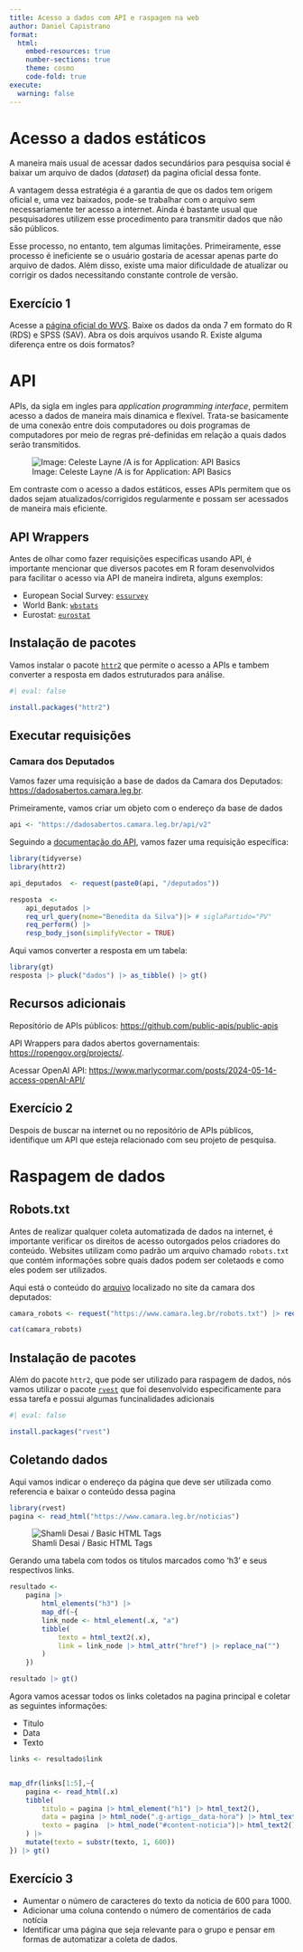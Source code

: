 ```yaml
---
title: Acesso a dados com API e raspagem na web
author: Daniel Capistrano
format:
  html:
    embed-resources: true
    number-sections: true
    theme: cosmo
    code-fold: true
execute:
  warning: false
---
```


# Acesso a dados estáticos

A maneira mais usual de acessar dados secundários para pesquisa social é baixar um arquivo de dados (*dataset*) da pagina oficial dessa fonte.  

A vantagem dessa estratégia é a garantia de que os dados tem origem oficial e, uma vez baixados, pode-se trabalhar com o arquivo sem necessariamente ter acesso a internet. Ainda é bastante usual que pesquisadores utilizem esse procedimento para transmitir dados que não são públicos. 

Esse processo, no entanto, tem algumas limitações. Primeiramente, esse processo é ineficiente se o usuário gostaria de acessar apenas parte do arquivo de dados. Além disso, existe uma maior dificuldade de atualizar ou corrigir os dados necessitando constante controle de versão. 


::: {.callout-note collapse="true"}
## Exercício 1

Acesse a [página oficial do WVS](https://www.worldvaluessurvey.org). Baixe os dados da onda 7 em formato do R (RDS) e SPSS (SAV). Abra os dois arquivos usando R. Existe alguma diferença entre os dois formatos?  

:::

# API

APIs, da sigla em ingles para *application programming interface*, permitem acesso a dados de maneira mais dinamica e flexível. Trata-se basicamente de uma conexão entre dois computadores ou dois programas de computadores por meio de regras pré-definidas em relação a quais dados serão transmitidos. 

![Image: Celeste Layne /A is for Application: API Basics](img/apianalogy.png){.lightbox}

Em contraste com o acesso a dados estáticos, esses APIs permitem que os dados sejam atualizados/corrigidos regularmente e possam ser acessados de maneira mais eficiente. 

## API Wrappers

Antes de olhar como fazer requisições específicas usando API, é importante mencionar que diversos pacotes em R foram desenvolvidos para facilitar o acesso via API de maneira indireta, alguns exemplos:

- European Social Survey: [`essurvey`](https://docs.ropensci.org/essurvey/)  
- World Bank: [`wbstats`](http://gshs-ornl.github.io/wbstats/)    
- Eurostat: [`eurostat`](https://ropengov.github.io/eurostat/articles/eurostat_tutorial.html)

## Instalação de pacotes

Vamos instalar o pacote [`httr2`](https://httr2.r-lib.org) que permite o acesso a APIs e tambem converter a resposta em dados estruturados para análise. 

```r
#| eval: false

install.packages("httr2")
```

## Executar requisições


### Camara dos Deputados 

Vamos fazer uma requisição a base de dados da Camara dos Deputados: [https://dadosabertos.camara.leg.br](https://dadosabertos.camara.leg.br).


Primeiramente, vamos criar um objeto com o endereço da base de dados

```r
api <- "https://dadosabertos.camara.leg.br/api/v2"
```

Seguindo a [documentação do API](https://dadosabertos.camara.leg.br/swagger/api.html?tab=api), vamos fazer uma requisição específica:  

```r
library(tidyverse)
library(httr2)

api_deputados  <- request(paste0(api, "/deputados"))

resposta  <- 
    api_deputados |> 
    req_url_query(nome="Benedita da Silva")|> # siglaPartido="PV"
    req_perform() |> 
    resp_body_json(simplifyVector = TRUE)


```

Aqui vamos converter a resposta em um tabela:

```r
library(gt)
resposta |> pluck("dados") |> as_tibble() |> gt()
```


## Recursos adicionais

Repositório de APIs públicos:  [https://github.com/public-apis/public-apis](https://github.com/public-apis/public-apis)  

API Wrappers para dados abertos governamentais: [https://ropengov.org/projects/](https://ropengov.org/projects/).  

Acessar OpenAI  API: [https://www.marlycormar.com/posts/2024-05-14-access-openAI-API/](https://www.marlycormar.com/posts/2024-05-14-access-openAI-API/)  


::: {.callout-note collapse="true"}
## Exercício 2

Despois de buscar na internet ou no repositório de APIs públicos, identifique um API que esteja relacionado com seu projeto de pesquisa.   

:::

# Raspagem de dados

## Robots.txt

Antes de realizar qualquer coleta automatizada de dados na internet, é importante verificar os direitos de acesso outorgados pelos criadores do conteúdo. Websites utilizam como padrão um arquivo chamado `robots.txt` que contém informações sobre quais dados podem ser coletaods e como eles podem ser utilizados. 

Aqui está o conteúdo do [arquivo](https://www.camara.leg.br/robots.txt) localizado no site da camara dos deputados:

```r
camara_robots <- request("https://www.camara.leg.br/robots.txt") |> req_perform() |> resp_body_string()

cat(camara_robots)
```

## Instalação de pacotes

Além do pacote `httr2`, que pode ser utilizado para raspagem de dados, nós vamos utilizar o pacote [`rvest`](https://rvest.tidyverse.org) que foi desenvolvido especificamente para essa tarefa e possui algumas funcinalidades adicionais

```r
#| eval: false

install.packages("rvest")
```

## Coletando dados

Aqui vamos indicar o endereço da página que deve ser utilizada como referencia e baixar o conteúdo dessa pagina
```r
library(rvest)
pagina <- read_html("https://www.camara.leg.br/noticias")

```

![Shamli Desai / Basic HTML Tags](img/htmltags.jpg)

Gerando uma tabela com todos os titulos marcados como 'h3' e seus respectivos links.

```r

resultado <- 
    pagina |> 
        html_elements("h3") |> 
        map_df(~{
        link_node <- html_element(.x, "a")
        tibble(
            texto = html_text2(.x),
            link = link_node |> html_attr("href") |> replace_na("") 
        )
    })

resultado |> gt()
```

Agora vamos acessar todos os links coletados na pagina principal e coletar as seguintes informações:

- Titulo  
- Data  
- Texto   

```r

links <- resultado$link


map_dfr(links[1:5],~{
    pagina <- read_html(.x)
    tibble(
        titulo = pagina |> html_element("h1") |> html_text2(),
        data = pagina |> html_node(".g-artigo__data-hora") |> html_text2(),
        texto = pagina  |> html_node("#content-noticia")|> html_text2()
    ) |> 
    mutate(texto = substr(texto, 1, 600))
}) |> gt()


```


::: {.callout-note collapse="true"}
## Exercício 3

- Aumentar o número de caracteres do texto da noticia de 600 para 1000.  
- Adicionar uma coluna contendo o número de comentários de cada notícia  
- Identificar uma página que seja relevante para o grupo e pensar em formas de automatizar a coleta de dados.  

:::
